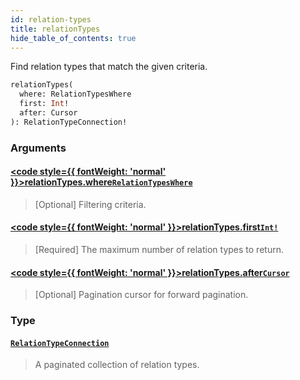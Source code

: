 ```yaml
---
id: relation-types
title: relationTypes
hide_table_of_contents: true
---
```








Find relation types that match the given criteria.

```graphql
relationTypes(
  where: RelationTypesWhere
  first: Int!
  after: Cursor
): RelationTypeConnection!
```


### Arguments

#### [<code style={{ fontWeight: 'normal' }}>relationTypes.<b>where</b></code>](#)<Bullet />[`RelationTypesWhere`](/docs/directory-api-reference/schema/relation-types/inputs/relation-types-where) <Badge class="secondary" text="input"/> <Badge class="secondary" text="relation-types"/>
> [Optional] Filtering criteria.
> 

#### [<code style={{ fontWeight: 'normal' }}>relationTypes.<b>first</b></code>](#)<Bullet />[`Int!`](/docs/directory-api-reference/schema/common/scalars/int) <Badge class="secondary" text="non-null"/> <Badge class="secondary" text="scalar"/> <Badge class="secondary" text="common"/>
> [Required] The maximum number of relation types to return.
> 

#### [<code style={{ fontWeight: 'normal' }}>relationTypes.<b>after</b></code>](#)<Bullet />[`Cursor`](/docs/directory-api-reference/schema/common/scalars/cursor) <Badge class="secondary" text="scalar"/> <Badge class="secondary" text="common"/>
> [Optional] Pagination cursor for forward pagination.
> 

### Type

#### [`RelationTypeConnection`](/docs/directory-api-reference/schema/relation-types/objects/relation-type-connection) <Badge class="secondary" text="object"/> <Badge class="secondary" text="relation-types"/>
> A paginated collection of relation types.
> 





